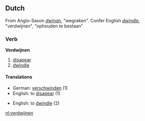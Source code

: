 {{notenglish}}
==Dutch==
From Anglo-Saxon ''[[dwinan]]'', "wegraken". Confer English ''[[dwindle]]'', "verdwijnen", "ophouden te bestaan"
===Verb===
'''Verdwijnen'''
# [[disapear]]
# [[dwindle]]
====Translations====
*German: [[verschwinden]] (1)
*English: to [[disapear]] (1)


*English: to [[dwindle]] (2)


[[nl:verdwijnen]]